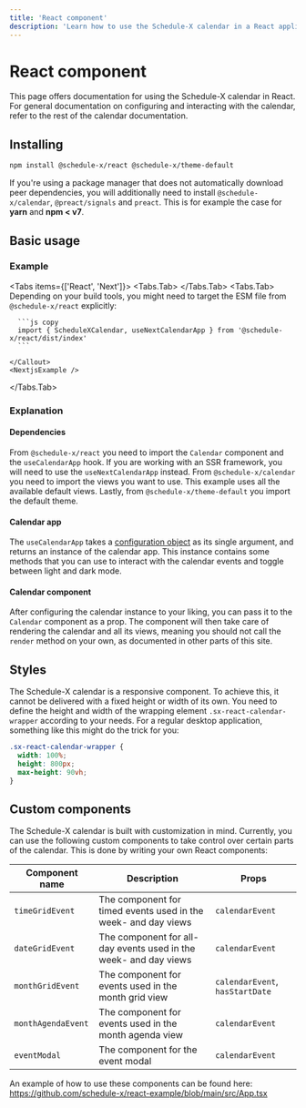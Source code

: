 ```yaml
---
title: 'React component'
description: 'Learn how to use the Schedule-X calendar in a React application'
---
```


# React component

This page offers documentation for using the Schedule-X calendar in React. For general documentation on
configuring and interacting with the calendar, refer to the rest of the calendar documentation.

## Installing

```bash copy
npm install @schedule-x/react @schedule-x/theme-default
```

If you're using a package manager that does not automatically
download peer dependencies, you will additionally need to install `@schedule-x/calendar`, `@preact/signals` and
`preact`. This is for example the case for **yarn** and **npm < v7**.

## Basic usage

### Example


<Tabs items={['React', 'Next']}>
  <Tabs.Tab>
    <ReactExample />
  </Tabs.Tab>
  <Tabs.Tab>
    <Callout type="info">
      Depending on your build tools, you might need to target
      the ESM file from `@schedule-x/react` explicitly:

      ```js copy
      import { ScheduleXCalendar, useNextCalendarApp } from '@schedule-x/react/dist/index'
      ```

    </Callout>
    <NextjsExample />

  </Tabs.Tab>
</Tabs>

### Explanation

#### Dependencies

From `@schedule-x/react` you need to import the `Calendar` component and the `useCalendarApp` hook. If you are
working with an SSR framework, you will need to use the `useNextCalendarApp` instead. From `@schedule-x/calendar` you
need to import the views you want to use. This example uses all the available default views. Lastly, from
`@schedule-x/theme-default` you import the default theme.

#### Calendar app

The `useCalendarApp` takes a [configuration object](/docs/calendar/configuration) as its single argument, and returns an
instance of the calendar app. This instance contains some methods that you can use to interact with
the calendar events and toggle between light and dark mode.

#### Calendar component

After configuring the calendar instance to your liking, you can pass it to the `Calendar` component as a prop. The
component will then take care of rendering the calendar and all its views, meaning you should not call the `render`
method on your own, as documented in other parts of this site.

## Styles

The Schedule-X calendar is a responsive component. To achieve this,
it cannot be delivered with a fixed height or width of its own. You need to define the height and width of the
wrapping element `.sx-react-calendar-wrapper` according to your needs. For a regular desktop application, something
like this might do the trick for you:

```css
.sx-react-calendar-wrapper {
  width: 100%;
  height: 800px;
  max-height: 90vh;
}
```

## Custom components

The Schedule-X calendar is built with customization in mind. Currently, you can use the following custom
components to take control over certain parts of the calendar. This is done by writing your own React components:

| Component name     | Description                                                      | Props                           |
| ------------------ | ---------------------------------------------------------------- | ------------------------------- |
| `timeGridEvent`    | The component for timed events used in the week- and day views   | `calendarEvent`                 |
| `dateGridEvent`    | The component for all-day events used in the week- and day views | `calendarEvent`                 |
| `monthGridEvent`   | The component for events used in the month grid view             | `calendarEvent`, `hasStartDate` |
| `monthAgendaEvent` | The component for events used in the month agenda view           | `calendarEvent`                 |
| `eventModal`       | The component for the event modal                                | `calendarEvent`                 |

An example of how to use these components can be found here: https://github.com/schedule-x/react-example/blob/main/src/App.tsx
